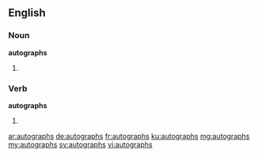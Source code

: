 ==English==

===Noun===
'''autographs'''

# {{plural of|autograph}}

===Verb===
'''autographs'''

# {{third-person singular of|autograph}}

[[ar:autographs]]
[[de:autographs]]
[[fr:autographs]]
[[ku:autographs]]
[[mg:autographs]]
[[my:autographs]]
[[sv:autographs]]
[[vi:autographs]]